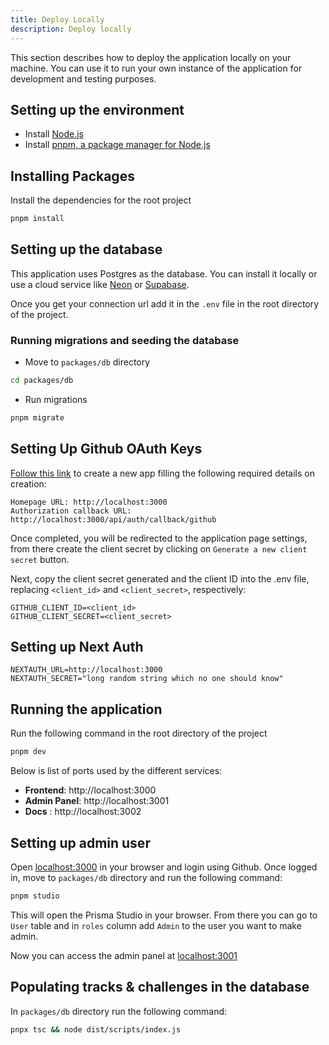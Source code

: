 ```yaml
---
title: Deploy Locally
description: Deploy locally 
---
```



This section describes how to deploy the application locally on your machine. You can use it to run your own instance of the application for development and testing purposes.

## Setting up the environment

- Install [Node.js](https://nodejs.org/en/download/) 
- Install [pnpm, a package manager for Node.js](https://pnpm.io/installation#using-corepack)


## Installing Packages

Install the dependencies for the root project

```bash
pnpm install
```

## Setting up the database

This application uses Postgres as the database. You can install it locally or use a cloud service like [Neon](https://neon.tech/) or [Supabase](https://supabase.io/).

Once you get your connection url add it in the `.env` file in the root directory of the project.

### Running migrations and seeding the database

- Move to `packages/db` directory
```bash
cd packages/db
```

- Run migrations 
```bash
pnpm migrate
```

## Setting Up Github OAuth Keys

[Follow this link](https://github.com/settings/applications/new) to create a new app filling the following required details on creation:

```
Homepage URL: http://localhost:3000
Authorization callback URL: http://localhost:3000/api/auth/callback/github
```

Once completed, you will be redirected to the application page settings, from there create the client secret by clicking on `Generate a new client secret` button.


Next, copy the client secret generated and the client ID into the .env file, replacing `<client_id>` and `<client_secret>`, respectively:

```
GITHUB_CLIENT_ID=<client_id>
GITHUB_CLIENT_SECRET=<client_secret>
```

## Setting up Next Auth

```
NEXTAUTH_URL=http://localhost:3000
NEXTAUTH_SECRET="long random string which no one should know"
```

## Running the application

Run the following command in the root directory of the project

```bash
pnpm dev
```

Below is list of ports used by the different services:

- **Frontend**: http://localhost:3000
- **Admin Panel**: http://localhost:3001
- **Docs** : http://localhost:3002

## Setting up admin user

Open [localhost:3000](http://localhost:3000) in your browser and login using Github. Once logged in, move to `packages/db` directory and run the following command:

```bash
pnpm studio
```

This will open the Prisma Studio in your browser. From there you can go to `User` table and in `roles` column add `Admin` to the user you want to make admin.

Now you can access the admin panel at [localhost:3001](http://localhost:3001)



## Populating tracks & challenges in the database

In `packages/db` directory run the following command:

```bash
pnpx tsc && node dist/scripts/index.js
```
